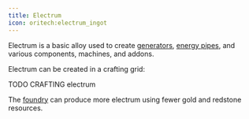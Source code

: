 ```yaml
---
title: Electrum
icon: oritech:electrum_ingot
---
```


Electrum is a basic alloy used to create [generators](../processing/generators), [energy pipes](../logistics/energy), and various components, machines, and addons.

Electrum can be created in a crafting grid:

TODO CRAFTING electrum

The [foundry](../processing/foundry) can produce more electrum using fewer gold and redstone resources.
